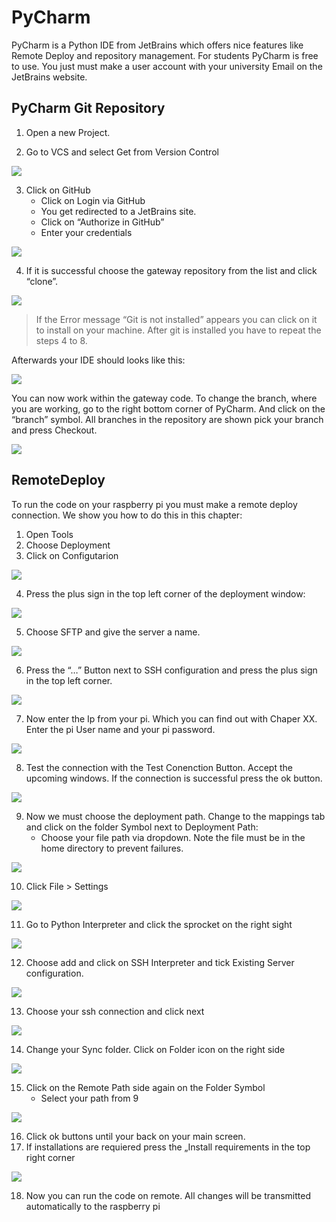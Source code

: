 # PyCharm 
PyCharm is a Python IDE from JetBrains which offers nice features like Remote Deploy 
and repository management. For students PyCharm is free to use. You just must make a user 
account with your university Email on the JetBrains website.

## PyCharm Git Repository

1. Open a new Project.

2. Go to VCS and select Get from Version Control

![](./gfx/org/PyCharm_1.jpg)

3. Click on GitHub
   + Click on Login via GitHub
   + You get redirected to a JetBrains site. 
   + Click on “Authorize in GitHub”
   + Enter your credentials

![](./gfx/org/PyCharm_2.jpg)

4. If it is successful choose the gateway repository from the list and click “clone”. 

![](./gfx/org/PyCharm_3.jpg)

> If the Error message “Git is not installed” appears you can click on it to install on your machine. 
  After git is installed you have to repeat the steps 4 to 8. 

Afterwards your IDE should looks like this:

![](./gfx/org/PyCharm_4.jpg)

You can now work within the gateway code. To change the branch, where you are working, go to the right bottom corner of PyCharm.
And click on the “branch” symbol. All  branches in the repository are shown pick your branch and press Checkout.

![](./gfx/org/PyCharm_5.jpg)

## RemoteDeploy

To run the code on your raspberry pi you must make a remote deploy connection. 
We show you how to do this in this chapter:

1. Open Tools
2. Choose Deployment
3. Click on Configutarion

![](./gfx/org/PyCharm_6.jpg)

4. Press the plus sign in the top left corner of the deployment window:

![](./gfx/org/PyCharm_7.jpg)

5. Choose SFTP and give the server a name.

![](./gfx/org/PyCharm_8.jpg)

6. Press the “…” Button next to SSH configuration and press the plus sign in the top left corner.

![](./gfx/org/PyCharm_9.jpg)

7. Now enter the Ip from your pi. Which you can find out with Chaper XX. Enter the pi User name and your pi password.

![](./gfx/org/PyCharm_10.jpg)

8. Test the connection with the Test Conenction Button. Accept the upcoming windows. If the connection is successful press the ok button.

![](./gfx/org/PyCharm_11.jpg)

9. Now we must choose the deployment path. Change to the mappings tab and click on the folder Symbol next to Deployment Path:
   + Choose your file path via dropdown. Note the file must be in the home directory to prevent failures.

![](./gfx/org/PyCharm_12.jpg)

10. Click File > Settings

![](./gfx/org/PyCharm_13.jpg)

11. Go to Python Interpreter and click the sprocket on the right sight 

![](./gfx/org/PyCharm_14.jpg)

12. Choose add and click on SSH Interpreter and tick Existing Server configuration.

![](./gfx/org/PyCharm_15.jpg)

13. Choose your ssh connection and click next

![](./gfx/org/PyCharm_16.jpg)

14. Change your Sync folder. Click on Folder icon on the right side

![](./gfx/org/PyCharm_18.jpg)

15. Click on the Remote Path side again on the Folder Symbol
    + Select your path from 9

![](./gfx/org/PyCharm_19.jpg)

16. Click ok buttons until your back on your main screen.
17. If installations are requiered press the „Install requirements in the top right corner

![](./gfx/org/PyCharm_17.jpg)

18. Now you can run the code on remote. All changes will be transmitted automatically to the raspberry pi
